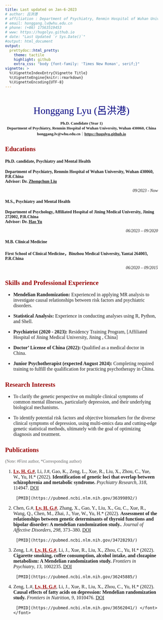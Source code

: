 ```yaml
---
title: Last updated on Jan-6-2023
# author: 吕洪港
# affiliation : Department of Psychiatry, Renmin Hospital of Wuhan University, Wuhan 430060,China
# email: honggang.lv@whu.edu.cn
# phone: (+86) 17563519453
# www: https://hugolyu.github.io
# date: "Last Updated `r Sys.Date()`"
#output: html_document
output:
  prettydoc::html_pretty:
    theme: tactile
    highlight: github
    extra_css: "body {font-family: 'Times New Roman', serif;}"
vignette: >
  %\VignetteIndexEntry{Vignette Title}
  %\VignetteEngine{knitr::rmarkdown}
  %\VignetteEncoding{UTF-8}
---
```


<font face="Times New Roman">

<br/>

<font size=6>

<center>[Honggang Lyu (呂洪港)]{style="color: navy"}</center>

</font>

<font size=2>

<center>**Ph.D. Candidate (Year 1)**</center>

<center>**Department of Psychiatry, Renmin Hospital of Wuhan University, Wuhan 430060, China**</center>

<center>**honggang.lv\@whu.edu.cn**｜[**https://hugolyu.github.io**](https://hugolyu.github.io){.uri}</center>

</font>

## [Educations]{style="color: #990000"}

#### **Ph.D. candidate, Psychiatry and Mental Health**

**Department of Psychiatry, Renmin Hospital of Wuhan University, Wuhan 430060, P.R.China\
Advisor: Dr. [Zhongchun Liu](https://www.researchgate.net/profile/Zhongchun-Liu-2)** `<p align="right"`{=html} `>`{=html}*09/2023 - Now*

</p>

#### **M.S., Psychiatry and Mental Health**

**Department of Psychology, Affiliated Hospital of Jining Medical University, Jining 272002, P.R.China\
Advisor: Dr. [Hao Yu](https://www.researchgate.net/profile/Hao-Yu-28)**`<p align="right"`{=html} `>`{=html}*06/2023 -- 09/2020*

</p>

#### **M.B. Clinical Medicine**

**First School of Clinical Medicine，Binzhou Medical University, Yantai 264003, P.R.China**`<p align="right"`{=html} `>`{=html} *06/2020 -- 09/2015*

</p>

## [Skills and Professional Experience]{style="color: #990000"}


<font size=3>


-   **Mendelian Randomization:** Experienced in applying MR analysis to investigate causal relationships between risk factors and psychiatric disorders.

-   **Statistical Analysis:** Experience in conducting analyses using R, Python, and Shell.

-   **Psychiatrist (2020 - 2023):** Residency Training Program, \[Affiliated Hospital of Jining Medical University, Jining , China\]

-   **Doctor' License of China (2022):** Qualified as a medical doctor in China.

-   **Junior Psychotherapist (expected August 2024):** Completing required training to fulfill the qualification for practicing psychotherapy in China. 

</font>


## [Research Interests]{style="color: #990000"}

<font size=3>

-   To clarify the genetic perspective on multiple clinical symptoms of common mental illnesses, particularly depression, and their underlying biological mechanisms.

-   To identify potential risk factors and objective biomarkers for the diverse clinical symptoms of depression, using multi-omics data and cutting-edge genetic statistical methods, ultimately with the goal of optimizing diagnosis and treatment.

</font>

## [Publications]{style="color: #990000"}

[(Note: #First author, \*Corresponding author)]{style="color: #666666"} <font size=3>

1.  [[**Lv, H. G.#**]{.underline}]{style="color: #990000"}, Li, J.#, Gao, K., Zeng, L., Xue, R., Liu, X., Zhou, C., Yue, W., Yu, H.\* (2022). **Identification of genetic loci that overlap between schizophrenia and metabolic syndrome.** *Psychiatry Research*, *318*, 114947. [DOI](https://doi.org/10.1016/j.psychres.2022.114947)
        
        
        
        
        
        
        
         [PMID](https://pubmed.ncbi.nlm.nih.gov/36399892/)

2.  Chen, G.#, [[**Lv, H. G.#**]{.underline}]{style="color: #990000"}, Zhang, X., Gao, Y., Liu, X., Gu, C., Xue, R., Wang, Q., Chen, M., Zhai, J., Yue, W., Yu, H.\* (2022). **Assessment of the relationships between genetic determinants of thyroid functions and bipolar disorder: A mendelian randomization study.**. *Journal of Affective Disorders*, *298*, 373--380. [DOI](https://doi.org/10.1016/j.jad.2021.10.101)
        
        
        
         [PMID](https://pubmed.ncbi.nlm.nih.gov/34728293/)

3.  Zeng, L.#, [[**Lv, H. G.#**]{.underline}]{style="color: #990000"}, Li, J., Xue, R., Liu, X., Zhou, C., Yu, H.\* (2022). **Cigarette smoking, coffee consumption, alcohol intake, and clozapine metabolism: A Mendelian randomization study.** *Frontiers in Psychiatry*, *13*, 1002235. [DOI](https://doi.org/10.3389/fpsyt.2022.1002235)
        
        
        
         [PMID](https://pubmed.ncbi.nlm.nih.gov/36245885/)

4.  Zeng, L.#, [[**Lv, H. G.#**]{.underline}]{style="color: #990000"}, Li, J., Xue, R., Liu, X., Zhou, C., Yu, H.\* (2022). **Causal effects of fatty acids on depression: Mendelian randomization study.** *Frontiers in Nutrition*, *9*, 1010476. [DOI](https://doi.org/10.3389/fnut.2022.1010476)
        
        
        
         [PMID](https://pubmed.ncbi.nlm.nih.gov/36562041/) </font> </font>

